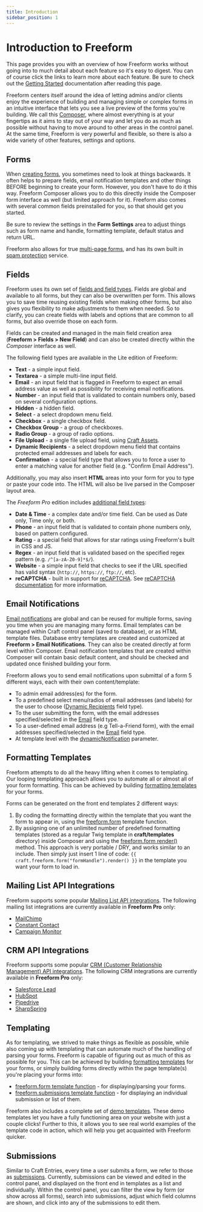 ```yaml
---
title: Introduction
sidebar_position: 1
---
```


# Introduction to Freeform

This page provides you with an overview of how Freeform works without going into to much detail about each feature so it's easy to digest. You can of course click the links to learn more about each feature. Be sure to check out the [Getting Started](./getting-started.mdx) documentation after reading this page.

Freeform centers itself around the idea of letting admins and/or clients enjoy the experience of building and managing simple or complex forms in an intuitive interface that lets you see a live preview of the forms you're building. We call this [Composer](../forms/builder.mdx), where almost everything is at your fingertips as it aims to stay out of your way and let you do as much as possible without having to move around to other areas in the control panel. At the same time, Freeform is very powerful and flexible, so there is also a wide variety of other features, settings and options.

## Forms

When [creating forms](../forms/builder.mdx), you sometimes need to look at things backwards. It often helps to prepare fields, email notification templates and other things BEFORE beginning to create your form. However, you don't have to do it this way. Freeform Composer allows you to do this directly inside the Composer form interface as well (but limited approach for it). Freeform also comes with several common fields preinstalled for you, so that should get you started.

Be sure to review the settings in the **Form Settings** area to adjust things such as form name and handle, formatting template, default status and return URL.

Freeform also allows for true [multi-page forms](../forms/multi-page-forms.mdx), and has its own built in [spam protection](../forms/spam-protection.mdx) service.

## Fields

Freeform uses its own set of [fields and field types](../forms/fields.mdx). Fields are global and available to all forms, but they can also be overwritten per form. This allows you to save time reusing existing fields when making other forms, but also gives you flexibility to make adjustments to them when needed. So to clarify, you can create fields with labels and options that are common to all forms, but also override those on each form.

Fields can be created and managed in the main field creation area (**Freeform > Fields > New Field**) and can also be created directly within the _Composer_ interface as well.

The following field types are available in the Lite edition of Freeform:

- **Text** - a simple input field.
- **Textarea** - a simple multi-line input field.
- **Email** - an input field that is flagged in Freeform to expect an email address value as well as possibility for receiving email notifications.
- **Number** - an input field that is validated to contain numbers only, based on several configuration options.
- **Hidden** - a hidden field.
- **Select** - a select dropdown menu field.
- **Checkbox** - a single checkbox field.
- **Checkbox Group** - a group of checkboxes.
- **Radio Group** - a group of radio options.
- **File Upload** - a single file upload field, using [Craft Assets](https://docs.craftcms.com/v3/assets.html).
- **Dynamic Recipients** - a select dropdown menu field that contains protected email addresses and labels for each.
- **Confirmation** - a special field type that allows you to force a user to enter a matching value for another field (e.g. "Confirm Email Address").

Additionally, you may also insert **HTML** areas into your form for you to type or paste your code into. The HTML will also be live parsed in the Composer layout area.

The _Freeform Pro_ edition includes [additional field types](../forms/fields.mdx#pro-field-types):

- **Date & Time** - a complex date and/or time field. Can be used as Date only, Time only, or both.
- **Phone** - an input field that is validated to contain phone numbers only, based on pattern configured.
- **Rating** - a special field that allows for star ratings using Freeform's built in CSS and JS.
- **Regex** - an input field that is validated based on the specified regex pattern (e.g. `/^[a-zA-Z0-9]*$/`).
- **Website** - a simple input field that checks to see if the URL specified has valid syntax (`http://`, `https://`, `ftp://`, etc).
- **reCAPTCHA** - built in support for [reCAPTCHA](https://www.google.com/recaptcha.mdx). See [reCAPTCHA documentation](../forms/spam-protection.mdx#captchas) for more information.

## Email Notifications

[Email notifications](../forms/email-notifications.mdx) are global and can be reused for multiple forms, saving you time when you are managing many forms. Email templates can be managed within Craft control panel (saved to database), or as HTML template files. Database entry templates are created and customized at **Freeform > Email Notifications**. They can also be created directly at form level within Composer. Email notification templates that are created within Composer will contain basic default content, and should be checked and updated once finished building your form.

Freeform allows you to send email notifications upon submittal of a form 5 different ways, each with their own content/template:

- To admin email address(es) for the form.
- To a predefined select menu/radios of email addresses (and labels) for the user to choose ([Dynamic Recipients](../forms/fields.mdx#fields-dynamic-recipients) field type).
- To the user submitting the form, with the email addresses specified/selected in the [Email](../forms/fields.mdx#fields-email) field type.
- To a user-defined email address (e.g Tell-a-Friend form), with the email addresses specified/selected in the [Email](../forms/fields.mdx#fields-email) field type.
- At template level with the [dynamicNotification](../templates/queries/form.mdx#param-dynamicnotification) parameter.

## Formatting Templates

Freeform attempts to do all the heavy lifting when it comes to templating. Our looping templating approach allows you to automate all or almost all of your form formatting. This can be achieved by building [formatting templates](../templates/index.mdx) for your forms.

Forms can be generated on the front end templates 2 different ways:

1. By coding the formatting directly within the template that you want the form to appear in, using the [freeform.form](../templates/queries/form.mdx) template function.
2. By assigning one of an unlimited number of predefined formatting templates (stored as a regular Twig template in **craft/templates** directory) inside Composer and using the [freeform.form render()](../templates/queries/form.mdx#render) method. This approach is very portable / DRY, and works similar to an include. Then simply just insert 1 line of code: `{{ craft.freeform.form("formHandle").render() }}` in the template you want your form to load in.

## Mailing List API Integrations

Freeform supports some popular [Mailing List API integrations](../integrations/index.mdx#email-marketing). The following mailing list integrations are currently available in **Freeform Pro** only:

- [MailChimp](../integrations/mailchimp.mdx)
- [Constant Contact](../integrations/constant-contact.mdx)
- [Campaign Monitor](../integrations/campaign-monitor.mdx)

## CRM API Integrations

Freeform supports some popular [CRM (Customer Relationship Management) API integrations](../integrations/index.mdx#crm). The following CRM integrations are currently available in **Freeform Pro** only:

- [Salesforce Lead](../integrations/salesforce.mdx)
- [HubSpot](../integrations/hubspot.mdx)
- [Pipedrive](../integrations/pipedrive.mdx)
- [SharpSpring](../integrations/sharpspring.mdx)

## Templating

As for templating, we strived to make things as flexible as possible, while also coming up with templating that can automate much of the handling of parsing your forms. Freeform is capable of figuring out as much of this as possible for you. This can be achieved by building [formatting templates](../templates/index.mdx) for your forms, or simply building forms directly within the page template(s) you're placing your forms into:

- [freeform.form template function](../templates/queries/form.mdx) - for displaying/parsing your forms.
- [freeform.submissions template function](../templates/queries/submissions.mdx) - for displaying an individual submission or list of them.

Freeform also includes a complete set of [demo templates](../configuration/demo-templates.mdx). These demo templates let you have a fully functioning area on your website with just a couple clicks! Further to this, it allows you to see real world examples of the template code in action, which will help you get acquainted with Freeform quicker.

## Submissions

Similar to Craft Entries, every time a user submits a form, we refer to those as [submissions](../submissions/overview.mdx). Currently, submissions can be viewed and edited in the control panel, and displayed on the front end in templates as a list and individually. Within the control panel, you can filter the view by form (or show across all forms), search into submissions, adjust which field columns are shown, and click into any of the submissions to edit them.
